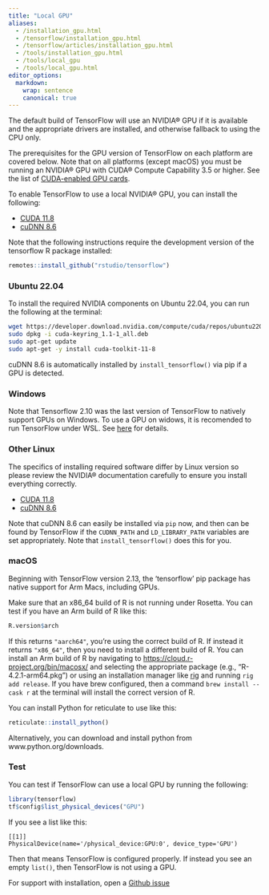 ```yaml
---
title: "Local GPU"
aliases:
  - /installation_gpu.html
  - /tensorflow/installation_gpu.html
  - /tensorflow/articles/installation_gpu.html
  - /tools/installation_gpu.html
  - /tools/local_gpu
  - /tools/local_gpu.html
editor_options:
  markdown:
    wrap: sentence
    canonical: true
---
```


The default build of TensorFlow will use an NVIDIA® GPU if it is available and the appropriate drivers are installed, and otherwise fallback to using the CPU only.

The prerequisites for the GPU version of TensorFlow on each platform are covered below.
Note that on all platforms (except macOS) you must be running an NVIDIA® GPU with CUDA® Compute Capability 3.5 or higher.
See the list of [CUDA-enabled GPU cards](https://developer.nvidia.com/cuda-gpus).

To enable TensorFlow to use a local NVIDIA® GPU, you can install the following:

-   [CUDA 11.8](https://developer.nvidia.com/cuda-11.2.2-download-archive)
-   [cuDNN 8.6](https://developer.nvidia.com/rdp/cudnn-archive)

Note that the following instructions require the development version of the tensorflow R package installed:

``` r
remotes::install_github("rstudio/tensorflow")
```

::: panel-tabset
### Ubuntu 22.04

To install the required NVIDIA components on Ubuntu 22.04, you can run the following at the terminal:

``` bash
wget https://developer.download.nvidia.com/compute/cuda/repos/ubuntu2204/x86_64/cuda-keyring_1.0-1_all.deb
sudo dpkg -i cuda-keyring_1.1-1_all.deb
sudo apt-get update
sudo apt-get -y install cuda-toolkit-11-8
```

cuDNN 8.6 is automatically installed by `install_tensorflow()` via pip if a GPU is detected.

### Windows

Note that Tensorflow 2.10 was the last version of TensorFlow to natively support GPUs on Windows.
To use a GPU on widows, it is recomended to run TensorFlow under WSL.
See [here](https://www.tensorflow.org/install/pip#windows-native) for details.

### Other Linux

The specifics of installing required software differ by Linux version so please review the NVIDIA® documentation carefully to ensure you install everything correctly.

-   [CUDA 11.8](https://developer.nvidia.com/cuda-11-8-0-download-archive)
-   [cuDNN 8.6](https://developer.nvidia.com/rdp/cudnn-archive)

Note that cuDNN 8.6 can easily be installed via `pip` now, and then can be found by TensorFlow if the `CUDNN_PATH` and `LD_LIBRARY_PATH` variables are set appropriately.
Note that `install_tensorflow()` does this for you.

### macOS

Beginning with TensorFlow version 2.13, the 'tensorflow' pip package has native support for Arm Macs, including GPUs.

Make sure that an x86_64 build of R is not running under Rosetta.
You can test if you have an Arm build of R like this:

``` r
R.version$arch
```

If this returns `"aarch64"`, you're using the correct build of R.
If instead it returns `"x86_64"`, then you need to install a different build of R.
You can install an Arm build of R by navigating to <https://cloud.r-project.org/bin/macosx/> and selecting the appropriate package (e.g., "R-4.2.1-arm64.pkg") or using an installation manager like [rig](https://github.com/r-lib/rig) and running `rig add release`.
If you have brew configured, then a command `brew install --cask r` at the terminal will install the correct version of R.

You can install Python for reticulate to use like this:

``` r
reticulate::install_python()
```

Alternatively, you can download and install python from www.python.org/downloads.
:::

### Test

You can test if TensorFlow can use a local GPU by running the following:

``` r
library(tensorflow)
tf$config$list_physical_devices("GPU")
```

If you see a list like this:

``` text
[[1]]
PhysicalDevice(name='/physical_device:GPU:0', device_type='GPU')
```

Then that means TensorFlow is configured properly.
If instead you see an empty `list()`, then TensorFlow is not using a GPU.

For support with installation, open a [Github issue](https://github.com/rstudio/tensorflow/issues/new?assignees=&labels=Installation&template=installation-issue.md&title=Installation+Issue)
